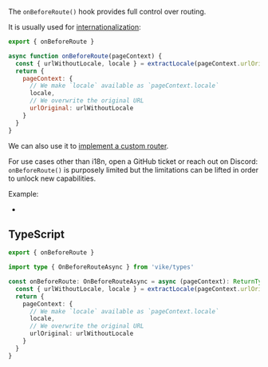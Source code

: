 
The `onBeforeRoute()` hook provides full control over routing.

It is usually used for [internationalization](/i18n):

```js
export { onBeforeRoute }

async function onBeforeRoute(pageContext) {
  const { urlWithoutLocale, locale } = extractLocale(pageContext.urlOriginal)
  return {
    pageContext: {
      // We make `locale` available as `pageContext.locale`
      locale,
      // We overwrite the original URL
      urlOriginal: urlWithoutLocale
    }
  }
}
```

We can also use it to [implement a custom router](https://github.com/vikejs/vike/issues/140).

<Warning>For use cases other than i18n, open a GitHub ticket or reach out on Discord: `onBeforeRoute()` is purposely limited but the limitations can be lifted in order to unlock new capabilities.</Warning>

Example:
- <Link href='/examples/i18n/renderer/_default.page.route.js' />

## TypeScript

```ts
export { onBeforeRoute }

import type { OnBeforeRouteAsync } from 'vike/types'

const onBeforeRoute: OnBeforeRouteAsync = async (pageContext): ReturnType<OnBeforeRouteAsync> => {
  const { urlWithoutLocale, locale } = extractLocale(pageContext.urlOriginal)
  return {
    pageContext: {
      // We make `locale` available as `pageContext.locale`
      locale,
      // We overwrite the original URL
      urlOriginal: urlWithoutLocale
    }
  }
}
```

<HookTypeScriptHints
  hookTypeName="OnBeforeRouteAsync"
  wrongDefinition="const onBeforeRoute: OnBeforeRouteAsync = async (pageContext) => {"
/>
